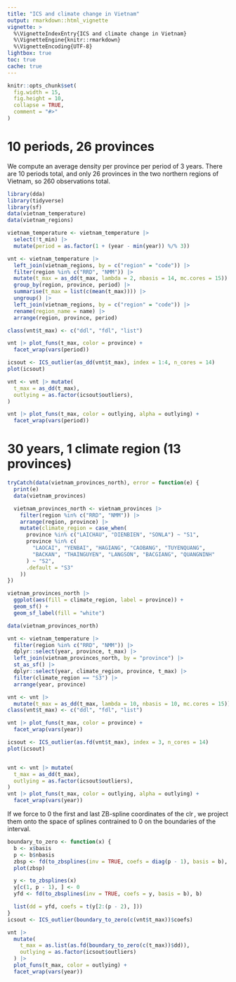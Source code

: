 ```yaml
---
title: "ICS and climate change in Vietnam"
output: rmarkdown::html_vignette
vignette: >
  %\VignetteIndexEntry{ICS and climate change in Vietnam}
  %\VignetteEngine{knitr::rmarkdown}
  %\VignetteEncoding{UTF-8}
lightbox: true
toc: true
cache: true
---
```


```r
knitr::opts_chunk$set(
  fig.width = 15,
  fig.height = 10,
  collapse = TRUE,
  comment = "#>"
)
```

# 10 periods, 26 provinces

We compute an average density per province per period of 3 years.
There are 10 periods total, and only 26 provinces in the two northern
regions of Vietnam, so 260 observations total.

```r
library(dda)
library(tidyverse)
library(sf)
data(vietnam_temperature)
data(vietnam_regions)

vietnam_temperature <- vietnam_temperature |>
  select(!t_min) |>
  mutate(period = as.factor(1 + (year - min(year)) %/% 3))

vnt <- vietnam_temperature |>
  left_join(vietnam_regions, by = c("region" = "code")) |>
  filter(region %in% c("RRD", "NMM")) |>
  mutate(t_max = as_dd(t_max, lambda = 2, nbasis = 14, mc.cores = 15)) |>
  group_by(region, province, period) |>
  summarise(t_max = list(c(mean(t_max)))) |>
  ungroup() |>
  left_join(vietnam_regions, by = c("region" = "code")) |>
  rename(region_name = name) |>
  arrange(region, province, period)

class(vnt$t_max) <- c("ddl", "fdl", "list")

vnt |> plot_funs(t_max, color = province) +
  facet_wrap(vars(period))
```

```r
icsout <- ICS_outlier(as_dd(vnt$t_max), index = 1:4, n_cores = 14)
plot(icsout)
```

```r
vnt <- vnt |> mutate(
  t_max = as_dd(t_max),
  outlying = as.factor(icsout$outliers),
)

vnt |> plot_funs(t_max, color = outlying, alpha = outlying) +
  facet_wrap(vars(period))
```

# 30 years, 1 climate region (13 provinces)

```r
tryCatch(data(vietnam_provinces_north), error = function(e) {
  print(e)
  data(vietnam_provinces)

  vietnam_provinces_north <- vietnam_provinces |>
    filter(region %in% c("RRD", "NMM")) |>
    arrange(region, province) |>
    mutate(climate_region = case_when(
      province %in% c("LAICHAU", "DIENBIEN", "SONLA") ~ "S1",
      province %in% c(
        "LAOCAI", "YENBAI", "HAGIANG", "CAOBANG", "TUYENQUANG",
        "BACKAN", "THAINGUYEN", "LANGSON", "BACGIANG", "QUANGNINH"
      ) ~ "S2",
      .default = "S3"
    ))
})

vietnam_provinces_north |>
  ggplot(aes(fill = climate_region, label = province)) +
  geom_sf() +
  geom_sf_label(fill = "white")
```

```r
data(vietnam_provinces_north)

vnt <- vietnam_temperature |>
  filter(region %in% c("RRD", "NMM")) |>
  dplyr::select(year, province, t_max) |>
  left_join(vietnam_provinces_north, by = "province") |>
  st_as_sf() |>
  dplyr::select(year, climate_region, province, t_max) |>
  filter(climate_region == "S3") |>
  arrange(year, province)

vnt <- vnt |>
  mutate(t_max = as_dd(t_max, lambda = 10, nbasis = 10, mc.cores = 15))
class(vnt$t_max) <- c("ddl", "fdl", "list")

vnt |> plot_funs(t_max, color = province) +
  facet_wrap(vars(year))
```

```r
icsout <- ICS_outlier(as.fd(vnt$t_max), index = 3, n_cores = 14)
plot(icsout)


vnt <- vnt |> mutate(
  t_max = as_dd(t_max),
  outlying = as.factor(icsout$outliers),
)
vnt |> plot_funs(t_max, color = outlying, alpha = outlying) +
  facet_wrap(vars(year))
```

If we force to 0 the first and last ZB-spline coordinates of the $\operatorname{clr}$,
we project them onto the space of splines contrained to $0$ on the
boundaries of the interval.

```r
boundary_to_zero <- function(x) {
  b <- x$basis
  p <- b$nbasis
  zbsp <- fd(to_zbsplines(inv = TRUE, coefs = diag(p - 1), basis = b), b)
  plot(zbsp)

  y <- to_zbsplines(x)
  y[c(1, p - 1), ] <- 0
  yfd <- fd(to_zbsplines(inv = TRUE, coefs = y, basis = b), b)

  list(dd = yfd, coefs = t(y[2:(p - 2), ]))
}
icsout <- ICS_outlier(boundary_to_zero(c(vnt$t_max))$coefs)

vnt |>
  mutate(
    t_max = as.list(as.fd(boundary_to_zero(c(t_max))$dd)),
    outlying = as.factor(icsout$outliers)
  ) |>
  plot_funs(t_max, color = outlying) +
  facet_wrap(vars(year))
```

